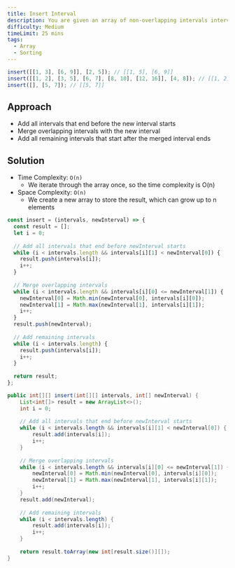 ```yaml
---
title: Insert Interval
description: You are given an array of non-overlapping intervals intervals where intervals[i] = [starti, endi] represent the start and the end of the ith interval and intervals is sorted in ascending order by starti. You are also given an interval newInterval = [start, end] that represents the start and end of another interval. Insert newInterval into intervals such that intervals is still sorted in ascending order by starti and intervals still does not have any overlapping intervals (merge overlapping intervals if necessary).
difficulty: Medium
timeLimit: 25 mins
tags:
  - Array
  - Sorting
---
```


```js title="Example"
insert([[1, 3], [6, 9]], [2, 5]); // [[1, 5], [6, 9]]
insert([[1, 2], [3, 5], [6, 7], [8, 10], [12, 16]], [4, 8]); // [[1, 2], [3, 10], [12, 16]]
insert([], [5, 7]); // [[5, 7]]
```

## Approach

- Add all intervals that end before the new interval starts
- Merge overlapping intervals with the new interval
- Add all remaining intervals that start after the merged interval ends

## Solution

- Time Complexity: `O(n)`
  - We iterate through the array once, so the time complexity is O(n)
- Space Complexity: `O(n)`
  - We create a new array to store the result, which can grow up to n elements

```js tab="JavaScript"
const insert = (intervals, newInterval) => {
  const result = [];
  let i = 0;
  
  // Add all intervals that end before newInterval starts
  while (i < intervals.length && intervals[i][1] < newInterval[0]) {
    result.push(intervals[i]);
    i++;
  }
  
  // Merge overlapping intervals
  while (i < intervals.length && intervals[i][0] <= newInterval[1]) {
    newInterval[0] = Math.min(newInterval[0], intervals[i][0]);
    newInterval[1] = Math.max(newInterval[1], intervals[i][1]);
    i++;
  }
  result.push(newInterval);
  
  // Add remaining intervals
  while (i < intervals.length) {
    result.push(intervals[i]);
    i++;
  }
  
  return result;
};
```

```java tab="Java"
public int[][] insert(int[][] intervals, int[] newInterval) {
    List<int[]> result = new ArrayList<>();
    int i = 0;
    
    // Add all intervals that end before newInterval starts
    while (i < intervals.length && intervals[i][1] < newInterval[0]) {
        result.add(intervals[i]);
        i++;
    }
    
    // Merge overlapping intervals
    while (i < intervals.length && intervals[i][0] <= newInterval[1]) {
        newInterval[0] = Math.min(newInterval[0], intervals[i][0]);
        newInterval[1] = Math.max(newInterval[1], intervals[i][1]);
        i++;
    }
    result.add(newInterval);
    
    // Add remaining intervals
    while (i < intervals.length) {
        result.add(intervals[i]);
        i++;
    }
    
    return result.toArray(new int[result.size()][]);
}
```
